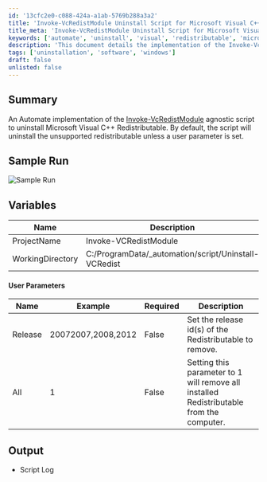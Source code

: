 ```yaml
---
id: '13cfc2e0-c088-424a-a1ab-5769b288a3a2'
title: 'Invoke-VcRedistModule Uninstall Script for Microsoft Visual C++ Redistributable'
title_meta: 'Invoke-VcRedistModule Uninstall Script for Microsoft Visual C++ Redistributable'
keywords: ['automate', 'uninstall', 'visual', 'redistributable', 'microsoft', 'script']
description: 'This document details the implementation of the Invoke-VcRedistModule agnostic script for uninstalling Microsoft Visual C++ Redistributable using ConnectWise Automate. It provides an overview of the script functionality, sample runs, user parameters, and expected output.'
tags: ['uninstallation', 'software', 'windows']
draft: false
unlisted: false
---
```

## Summary

An Automate implementation of the [Invoke-VcRedistModule](https://proval.itglue.com/DOC-5078775-15662701) agnostic script to uninstall Microsoft Visual C++ Redistributable. By default, the script will uninstall the unsupported redistributable unless a user parameter is set.

## Sample Run

![Sample Run](../../../static/img/Uninstall-Microsoft-Visual-C++-Redistributable/image_1.png)

## Variables

| Name              | Description                      |
|-------------------|----------------------------------|
| ProjectName       | Invoke-VCRedistModule            |
| WorkingDirectory   | C:/ProgramData/_automation/script/Uninstall-VCRedist |

#### User Parameters

| Name     | Example                | Required | Description                                                             |
|----------|------------------------|----------|-------------------------------------------------------------------------|
| Release  | 20072007,2008,2012 | False    | Set the release id(s) of the Redistributable to remove.                |
| All      | 1                      | False    | Setting this parameter to 1 will remove all installed Redistributable from the computer. |

## Output

- Script Log











